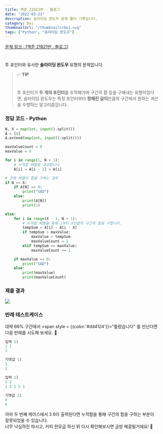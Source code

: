 ```yaml
---
title: 백준 21921번 - 블로그
date: "2022-03-23"
description: 슬라이딩 윈도우 문제 풀이 기록입니다.
category: boj
thumbnailUrl: "/thumbnails/boj.svg"
tags: ["Python", "슬라이딩 윈도우"]
---
```


[문제 링크 : [백준 21921번 : 블로그]](https://www.acmicpc.net/problem/21921)

#

투 포인터와 유사한 **슬라이딩 윈도우** 유형의 문제입니다.

> ✅ **TIP**
>
> #
>
> 투 포인터가 **두 개의 포인터**를 조작해가며 구간의 합 등을 구해내는 유형이었다면, 슬라이딩 윈도우는 특정 포인터부터 **정해진 길이**만큼의 구간에서 원하는 계산을 수행하는 알고리즘입니다.

### 정답 코드 - Python

```python
N, X = map(int, input().split())
A = [0]
A.extend(map(int, input().split()))

maxValueCount = 0
maxValue = 0

for i in range(1, N + 1):
    # 누적합 배열을 생성합니다.
    A[i] = A[i - 1] + A[i]

# 전체 배열의 합을 구하는 경우
if N == X:
    if A[N] == 0:
        print("SAD")
    else:
        print(A[N])
        print(1)

else:
    for i in range(X - 1, N + 1):
        # 누적합 배열을 통해 i부터 X만큼의 구간의 합을 구합니다.
        tempSum = A[i] - A[i - X]
        if tempSum > maxValue:
            maxValue = tempSum
            maxValueCount = 1
        elif tempSum == maxValue:
            maxValueCount += 1

    if maxValue == 0:
        print("SAD")
    else:
        print(maxValue)
        print(maxValueCount)
```

### 제출 결과

![](https://d3i7lyqkyp9zxr.cloudfront.net/백준-21921번-블로그/0.png)

### 반례 테스트케이스

대략 66% 구간에서 <span style = {{color:'#dd4124'}}>"틀렸습니다"</span> 를 만난다면 다음 반례를 시도해 보세요. 🙂

```python
입력 1)
1 1
1

기댓값 1)
1
1
```

```python
입력 2)
5 2
1 5 1 5 1

기댓값 2)
4
6
```

아마 두 번째 케이스에서 3 6이 출력된다면 누적합을 통해 구간의 합을 구하는 부분이 잘못되었을 수 있습니다.  
너무 낙심하진 마시고, 커피 한모금 하신 뒤 다시 확인해보시면 금방 해결될거에요! 🙂
